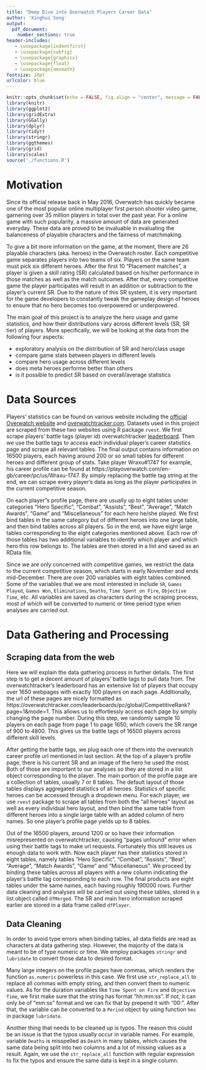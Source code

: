 ```yaml
---
title: "Deep Dive into Overwatch Players Career Data"
author: 'Xinghui Song'
output: 
  pdf_document:
    number_sections: true
header-includes:
   - \usepackage{indentfirst}
   - \usepackage{subfig}
   - \usepackage{graphicx}
   - \usepackage{float}
   - \usepackage{amsmath}
fontsize: 10pt
urlcolor: blue
---
```


```r
knitr::opts_chunk$set(echo = FALSE, fig.align = "center", message = FALSE, warning = FALSE, comment = "", fig.pos = "H", cache = FALSE)
library(knitr)
library(ggplot2)
library(gridExtra)
library(GGally)
library(dplyr)
library(tidyr)
library(stringr)
library(ggthemes)
library(grid)
library(scales)
source('./functions.R')
```

# Motivation

Since its official release back in May 2016, Overwatch has quickly became one of the most popular online multiplayer 
first person shooter video game, garnering over 35 million players in total over the past year. For a online game with such
popularity, a massive amount of data are generated everyday. These data are proved to be invaluable in evaluating the 
balanceness of playable characters and the fairness of matchmaking. 

To give a bit more information on the game, at the moment, there are 26 playable characters (aka. heroes)
in the Overwatch roster. Each competitive game separates players into two teams of six. Players on the same team must pick six
different heroes. After the first 10 "Placement matches", a player is given a skill rating (SR) calculated based on his/her
performance in those matches as well as the match outcomes. After that, every competitive game the player participates will
result in an addition or subtraction to the player's current SR. Due to the nature of this SR system, it is very important
for the game developers to constantly tweak the gameplay design of heroes to ensure that no hero becomes too overpowered or 
underpowered.

The main goal of this project is to analyze the hero usage and game statistics, and how their distributions vary across different
levels (SR, SR tier) of players. More specifically, we will be looking at the data from the following four aspects:

+ exploratory analysis on the distribution of SR and hero/class usage
+ compare game stats between players in different levels
+ compare hero usage across different levels
+ does meta heroes performe better than others
+ is it possible to predict SR based on overall/average statistics


# Data Sources

Players' statistics can be found on various website including the [official Overwatch website](https://playoverwatch.com) 
and [overwatchtracker.com](https://overwatchtracker.com).
Datasets used in this project are scraped from these two websites using R package `rvest`. We first scrape players'
battle tags (player id) overwatchtracker [leaderboard](https://overwatchtracker.com/leaderboards/pc/global). Then we use
the battle tags to access each individual player's career statistics page and scrape all relevant tables. The final
output contains information on 16500 players, each having around 200 or so small tables for different heroes and different
group of stats. Take player Wraxu#1747 for example, his career profile can be found at 
https://playoverwatch.com/en-gb/career/pc/us/Wraxu-1747. By simply replacing the battle tag string at the end, we can
scrape every player's data as long as the player participates in the current competitive season. 

On each player"s profile page, there are usually up to eight tables under categories "Hero Specific", "Combat", "Assists", 
"Best", "Average", "Match Awards", "Game" and "Miscellaneous" for each hero he/she played. We first bind tables in the same category
but of different heroes into one large table, and then bind tables across all players. So in the end, we have eight large tables
corresponding to the eight categories mentioned above. Each row of those tables has two additional variables to identify which 
player and which hero this row belongs to. The tables are then stored in a list and saved as an RData file. 

Since we are only concerned with competitive games, we restrict the data to the current competitive season, which starts in early
November and ends mid-December. There are over 200 variables with eight tables combined. Some of the variables that we are most
interested in include `SR`, `Games Played`, `Games Won`, `Eliminations`, `Deaths`, `Time Spent on Fire`, `Objective Time`, etc.
All variables are saved as characters during the scraping process, most of which will be converted to numeric or time period type
when analyses are carried out.

# Data Gathering and Processing

## Scraping data from the web

Here we will explain the data gathering process in further details. The first step is to get a decent amount of players' battle
tags to pull data from. The overwatchtracker's leaderboard has an extensive list of players that occupy over 1650 webpages with
exactly 100 players on each page. Additionally, the url of these pages are nicely formatted as
https://overwatchtracker.com/leaderboards/pc/global/CompetitiveRank?page=1&mode=1. This allows us to effortlessly access each
page by simply changing the page number. During this step, we randomly sample 10 players on each page from page 1 to page 1650,
which covers the SR range of 900 to 4800. This gives us the battle tags of 16500 players across different skill levels. 

After getting the battle tags, we plug each one of them into the overwatch career profile url mentioned in last section. At the
top of a player's profile page, there is his current SR and an image of the hero he used the most. Both of those are important
to our analyses so they are stored in a list object corresponding to the player. The main portion of the profile page are a
collection of tables, usually 7 or 8 tables. The default layout of those tables displays aggregated statistics of all heroes.
Statistics of specific heroes can be accessed through a dropdown menu. For each player, we use `rvest` package to scrape all 
tables from both the "all heroes" layout as well as every individual hero layout, and then bind the same table from different
heroes into a single large table with an added column of hero names. So one player's profile page yields up to 8 tables. 

Out of the 16500 players, around 1200 or so have their information misrepresented on overwatchtracker, causing "pages unfound"
error when using their battle tags to make url requests. Fortunately this still leaves us enough data to work with. Now each
player has their statistics stored in eight tables, namely tables "Hero Specific", "Combat", "Assists", "Best", "Average", 
"Match Awards", "Game" and "Miscellaneous". We proceed by binding these tables across all players with a new column indicating
the player's battle tag corresponding to each row. The final products are eight tables under the same names, each having
roughly 190000 rows. Further data cleaning and analyses will be carried out using these tables, stored in a list object
called `dfMerged`. The SR and main hero information scraped earlier are stored in a data frame called `dfPlayer`.

## Data Cleaning

In order to avoid type errors when binding tables, all data fields are read as characters at data gathering step. However,
the majority of the data is meant to be of type numeric or time. We employ packages `stringr` and `lubridate` to convert
those data to desired format. 

Many large integers on the profile pages have commas, which renders the function `as.numeric` powerless in this case. We first
use `str_replace_all` to replace all commas with empty string, and then convert them to numeric values. As for the duration
variables like `Time Spent on Fire` and `Objective Time`, we first make sure that the string has format "hh:mm:ss". If not, 
it can only be of "mm:ss" format and we can fix that by prepend it with "00:". After that, the variable can be converted to
a `Period` object by using function `hms` in package `lubridate`. 

Another thing that needs to be cleaned up is typos. The reason this could be an issue is that the typos usually occur in variable
names. For example, variable `Deaths` is misspelled as `Death` in many tables, which causes the same data being split into
two columns and a lot of missing values as a result. Again, we use the `str_replace_all` function with regular expression
to fix the typos and ensure the same data is kept in a single column. 
